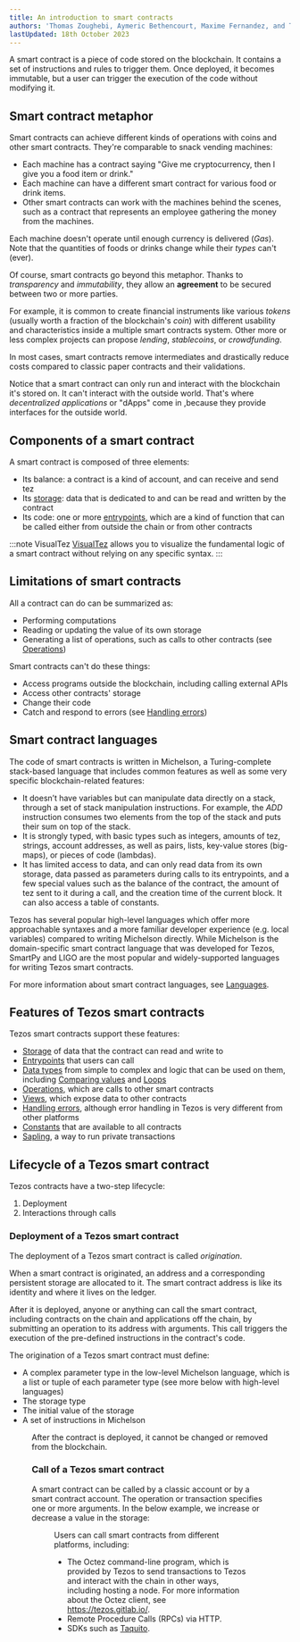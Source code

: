 ```yaml
---
title: An introduction to smart contracts
authors: 'Thomas Zoughebi, Aymeric Bethencourt, Maxime Fernandez, and Tim McMackin'
lastUpdated: 18th October 2023
---
```



A smart contract is a piece of code stored on the blockchain. It contains a set of instructions and rules to trigger them. Once deployed, it becomes immutable, but a user can trigger the execution of the code without modifying it.

## Smart contract metaphor

Smart contracts can achieve different kinds of operations with coins and other smart contracts. They're comparable to snack vending machines:
- Each machine has a contract saying "Give me cryptocurrency, then I give you a food item or drink."
- Each machine can have a different smart contract for various food or drink items.
- Other smart contracts can work with the machines behind the scenes, such as a contract that represents an employee gathering the money from the machines.

Each machine doesn't operate until enough currency is delivered (*Gas*). Note that the quantities of foods or drinks change while their *types* can't (ever).

Of course, smart contracts go beyond this metaphor. Thanks to *transparency* and *immutability*, they allow an **agreement** to be secured between two or more parties.

For example, it is common to create financial instruments like various *tokens* (usually worth a fraction of the blockchain's *coin*) with different usability and characteristics inside a multiple smart contracts system. Other more or less complex projects can propose *lending*, *stablecoins*, or *crowdfunding*.

In most cases, smart contracts remove intermediates and drastically reduce costs compared to classic paper contracts and their validations.

Notice that a smart contract can only run and interact with the blockchain it's stored on. It can't interact with the outside world. That's where *decentralized applications* or "dApps" come in ,because they provide interfaces for the outside world.

## Components of a smart contract

A smart contract is composed of three elements:

- Its balance: a contract is a kind of account, and can receive and send tez
- Its [storage](./smart-contracts/storage): data that is dedicated to and can be read and written by the contract
- Its code: one or more [entrypoints](./smart-contracts/entrypoints), which are a kind of function that can be called either from outside the chain or from other contracts

:::note VisualTez
[VisualTez](https://visualtez.com/editor) allows you to visualize the fundamental logic of a smart contract without relying on any specific syntax.
:::

## Limitations of smart contracts

All a contract can do can be summarized as:

- Performing computations
- Reading or updating the value of its own storage
- Generating a list of operations, such as calls to other contracts (see [Operations](./smart-contracts/logic/operations))

Smart contracts can't do these things:

- Access programs outside the blockchain, including calling external APIs
- Access other contracts' storage
- Change their code
- Catch and respond to errors (see [Handling errors](./smart-contracts/logic/errors))

## Smart contract languages

The code of smart contracts is written in Michelson, a Turing-complete stack-based language that includes common features as well as some very specific blockchain-related features:

- It doesn’t have variables but can manipulate data directly on a stack, through a set of stack manipulation instructions. For example, the _ADD_ instruction consumes two elements from the top of the stack and puts their sum on top of the stack.
- It is strongly typed, with basic types such as integers, amounts of tez, strings, account addresses, as well as pairs, lists, key-value stores (big-maps), or pieces of code (lambdas).
- It has limited access to data, and can only read data from its own storage, data passed as parameters during calls to its entrypoints, and a few special values such as the balance of the contract, the amount of tez sent to it during a call, and the creation time of the current block. It can also access a table of constants.

Tezos has several popular high-level languages which offer more approachable syntaxes and a more familiar developer experience (e.g. local variables) compared to writing Michelson directly. While Michelson is the domain-specific smart contract language that was developed for Tezos, SmartPy and LIGO are the most popular and widely-supported languages for writing Tezos smart contracts.

For more information about smart contract languages, see [Languages](./smart-contracts/languages).

## Features of Tezos smart contracts

Tezos smart contracts support these features:

- [Storage](./smart-contracts/storage) of data that the contract can read and write to
- [Entrypoints](./smart-contracts/entrypoints) that users can call
- [Data types](./smart-contracts/data-types) from simple to complex and logic that can be used on them, including [Comparing values](./smart-contracts/logic/comparing) and [Loops](./smart-contracts/logic/loops)
- [Operations](./smart-contracts/logic/operations), which are calls to other smart contracts
- [Views](./smart-contracts/views), which expose data to other contracts
- [Handling errors](./smart-contracts/logic/errors), although error handling in Tezos is very different from other platforms
- [Constants](./smart-contracts/constants) that are available to all contracts
- [Sapling](./smart-contracts/sapling), a way to run private transactions

## Lifecycle of a Tezos smart contract

Tezos contracts have a two-step lifecycle:

1. Deployment
2. Interactions through calls

### Deployment of a Tezos smart contract

The deployment of a Tezos smart contract is called _origination_.

When a smart contract is originated, an address and a corresponding persistent storage are allocated to it. The smart contract address is like its identity and where it lives on the ledger.

After it is deployed, anyone or anything can call the smart contract, including contracts on the chain and applications off the chain, by submitting an operation to its address with arguments. This call triggers the execution of the pre-defined instructions in the contract's code.

The origination of a Tezos smart contract must define:
* A complex parameter type in the low-level Michelson language, which is a list or tuple of each parameter type (see more below with high-level languages)
* The storage type
* The initial value of the storage
* A set of instructions in Michelson

<Figure src="/img/tezos_smart_contract_content.svg" caption="Figure 1: The contents of a Tezos smart contract" />

After the contract is deployed, it cannot be changed or removed from the blockchain.

<!-- TODO link to ./smart-contracts/deploying -->

### Call of a Tezos smart contract

A smart contract can be called by a classic account or by a smart contract account. The operation or transaction specifies one or more arguments. In the below example, we increase or decrease a value in the storage:

<Figure src="/img/invoke_smart_contract_wo_entrypoint.svg" caption="Figure 2: Call of a smart contract triggering its code and modifying its storage's state" />

Users can call smart contracts from different platforms, including:

- The Octez command-line program, which is provided by Tezos to send transactions to Tezos and interact with the chain in other ways, including hosting a node. For more information about the Octez client, see https://tezos.gitlab.io/.
- Remote Procedure Calls (RPCs) via HTTP.
- SDKs such as [Taquito](https://tezostaquito.io/).
